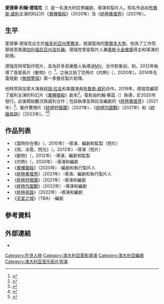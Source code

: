 {{noteTA
|G1=Show
|G2=Movie
}}
{{Infobox entertainer
| type        = 編劇
| name        = 愛德華·德瑞克
| foreignname = {{lang|en|Edward Drake}}
| image       = 
| image_size  = 
| caption     = 
| birthname   = 愛德華·約翰·德瑞克<br>（{{lang|en|Edward John Drake}}）
| nationality = 澳大利亞
| birth_date  = 
| birth_place = 澳大利亞[[維多利亞州|維多利亞州]][[墨爾本|墨爾本]]
| occupation  = 編劇、導演、製片人
| spouse      = 
| website     = 
| yearsactive = 2010年至今
}}
'''愛德華·約翰·德瑞克'''（{{lang-en|Edward John Drake}}）是一名澳大利亞男編劇、導演和製片人。知名作品如[[布魯斯·威利|布魯斯·威利]]主演的科幻片《[[異種獵殺|異種獵殺]]》（2020年）及《[[終極異噬界|終極異噬界]]》（2021年）。

== 生平 ==
愛德華·德瑞克出生於[[維多利亞州|維多利亞州]][[墨爾本|墨爾本]]，就讀當地的[[墨爾本大學|墨爾本大學]]。他為了工作而移居至美國[[加利福尼亞州|加利福尼亞州]][[洛杉磯|洛杉磯]]。德瑞克曾是製片人兼[[奧斯卡金像獎|奧斯卡金像獎]]得主{{le|麥可·蘇格|Michael Sugar}}和導演{{le|馬克·羅曼尼克|Mark Romanek}}的助理。

德瑞克時常製作短片，並為許多音樂藝人執導過[[MV|MV]]，合作對象如{{le|傑克U電子樂團|Jack Ü}}、{{le|Yolanda Be Cool|Yolanda Be Cool}}和{{le|We Are the Ocean|We Are the Ocean}}。2012年執導了首部長片《動物》（{{lang|en|''Animals''}}）<ref name="Animals">{{cite web|url=https://www.imdb.com/title/tt2271167/?ref_=nm_flmg_wr_10|title=Animals (2012)|work=[[IMDb|IMDb]]|accessdate=2021-04-04}}</ref>，之後又拍了恐怖片《灼熱》（{{lang|en|''Broil''}}，2020年）。2014年在電視劇《[[無間警探|無間警探]]》第一季擔任製片助理。

他時常與加拿大演員[[柯瑞·拉吉|柯瑞·拉吉]]和美國演員[[布魯斯·威利|布魯斯·威利]]合作。2019年，德瑞克編寫了威利主演的科幻片《[[異種獵殺|異種獵殺]]》劇本<ref>{{Cite web|url=https://deadline.com/2019/10/anti-life-sci-fi-thriller-starring-bruce-willis-thomas-jane-cody-kearsley-rachel-nichols-launched-for-sales-afm-1202768650/|title=‘Anti Life’: Sci-Fi Thriller Starring Bruce Willis, Thomas Jane, Cody Kearsley & Rachel Nichols Launched For Sales – AFM|last=Wiseman|first=Andreas|date=2019-10-28|work=Deadline Hollywood|access-date=2019-12-10|archive-date=2021-06-11|archive-url=https://web.archive.org/web/20210611145556/https://deadline.com/2019/10/anti-life-sci-fi-thriller-starring-bruce-willis-thomas-jane-cody-kearsley-rachel-nichols-launched-for-sales-afm-1202768650/|dead-url=no}}</ref>，電影由約翰·蘇茲（{{lang|en|John Suits}}）執導，於2020年發行。此後開始數次與威利合作；包括執導並與拉吉編劇的《[[終極異噬界|終極異噬界]]》（2021年）<ref>{{Cite web|url=https://deadline.com/2020/03/rank-grillo-luke-wilson-adelaide-kane-cj-perry-bruce-willis-movie-cosmic-sin-1202890043/|title=‘Cosmic Sin’: Frank Grillo, Luke Wilson & Adelaide Kane Among Cast To Have Joined Bruce Willis In Sci-Fi-Action Movie|first=Andreas|last=Wiseman|date=2020-03-23|access-date=2020-03-23|archive-date=2020-08-06|archive-url=https://web.archive.org/web/20200806103020/https://deadline.com/2020/03/rank-grillo-luke-wilson-adelaide-kane-cj-perry-bruce-willis-movie-cosmic-sin-1202890043/|dead-url=no}}</ref>、動作驚悚片《[[終極狩獵團|終極狩獵團]]》（2021年）、《[[終極包圍戰|終極包圍戰]]》（2021年）和《[[終極夜路|終極夜路]]》（2022年）。<ref name="Deadline(2020-11-18)">{{cite news|url=https://deadline.com/2020/11/bruce-willis-american-siege-arcana-studio-bondit-media-capital-1234617683/#comments|title=Bruce Willis Starring In Action Pic ‘American Siege’ For Arcana Studio, BondIt Media Capital|last=Grater|first=Tom|work=[[Deadline_Hollywood|Deadline Hollywood]]|date=2020-11-18|accessdate=2021-04-04|archive-date=2020-11-18|archive-url=https://web.archive.org/web/20201118182140/https://deadline.com/2020/11/bruce-willis-american-siege-arcana-studio-bondit-media-capital-1234617683/#comments|dead-url=no}}</ref><ref name="Deadline(2020-12-09)">{{cite news|url=https://deadline.com/2020/12/apex-american-siege-filmmaker-edward-drake-inks-with-buchwald-1234653156/|title=‘Apex’ & ‘American Siege’ Filmmaker Edward Drake Inks With Buchwald|last=D'Alessandro|first=Anthony|work=Deadline Hollywood|date=2020-12-09|accessdate=2021-04-04|archive-date=2021-01-18|archive-url=https://web.archive.org/web/20210118120540/https://deadline.com/2020/12/apex-american-siege-filmmaker-edward-drake-inks-with-buchwald-1234653156/|dead-url=no}}</ref>

== 作品列表 ==
* 《當時你在哪》（{{lang|en|''Where Were You''}}，2010年）-導演、編劇和監製（短片）
* 《雨，冰雹，閃光》（{{lang|en|''Rain Hail Shine''}}，2012年）-導演（短片）
* 《動物》（{{lang|en|''Animals''}}，2012年）-導演、編劇和監製
* 《灼熱》（{{lang|en|''Broil''}}，2020年）-導演和編劇
* 《[[異種獵殺|異種獵殺]]》（2020年）-編劇和執行製片人
* 《[[終極異噬界|終極異噬界]]》（2021年）-導演、編劇和執行製片人
* 《[[終極狩獵團|終極狩獵團]]》（2021年）-導演和編劇
* 《[[終極包圍戰|終極包圍戰]]》（2022年）-導演和編劇
* 《[[終極夜路|終極夜路]]》（2022年）-導演和編劇
* 《[[天堂之城|天堂之城]]》（TBA）-編劇

== 參考資料 ==
{{reflist|30em}}

== 外部連結 ==
* {{IMDb name|4864836}}

{{愛德華·德瑞克}}
{{Authority control}}

{{DEFAULTSORT:Drake, Edward}}
[[Category:在世人物|Category:在世人物]]
[[Category:澳大利亞電影導演|Category:澳大利亞電影導演]]
[[Category:澳大利亞編劇|Category:澳大利亞編劇]]
[[Category:澳大利亚音乐影片导演|Category:澳大利亚音乐影片导演]]